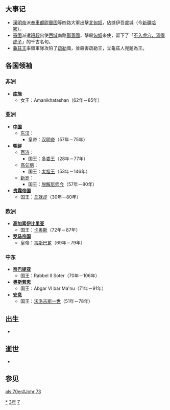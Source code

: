 {{yearTOC|73|东汉'''[[永平_(汉明帝)|永平]]十六年'''}}

== 大事记 ==
*[[漢明帝|漢明帝]]派[[奉車都尉|奉車都尉]][[竇固|竇固]]等四路大軍出擊[[北匈奴|北匈奴]]，佔據伊吾盧城（今[[新疆|新疆]][[哈密|哈密]]）。
*[[竇固|竇固]]派遣[[班超|班超]]出使[[西域|西域]]南路[[鄯善國|鄯善國]]，擊殺[[匈奴|匈奴]]來使，留下了「[[不入虎穴，焉得虎子|不入虎穴，焉得虎子]]」的千古名句。
*[[龜茲王|龜茲王]]率領軍隊攻陷了[[疏勒|疏勒]]國，並殺害疏勒王，立龜茲人兜題為王。
== 各国领袖 ==
=== 非洲 ===
*'''[[库施|库施]]'''
**女王：Amanikhatashan（62年－85年）

=== 亚洲 ===
*'''[[中国|中国]]'''
**[[东汉|东汉]]：
***皇帝：[[汉明帝|汉明帝]]（57年－75年）
*'''[[古朝鮮|朝鲜]]'''
**[[百济|百济]]：
***国王：[[多娄王|多娄王]]（28年－77年）
**[[高句丽|高句丽]]：
***国王：[[太祖王|太祖王]]（53年－146年）
**[[新罗|新罗]]：
***国王：[[脱解尼师今|脱解尼师今]]（57年－80年）
*'''[[贵霜帝国|贵霜帝国]]'''
**国王：[[丘就却|丘就却]]（30年－80年）

=== 欧洲 ===
*'''[[高加索伊比里亚|高加索伊比里亚]]'''
**国王：[[卡奥斯|卡奥斯]]（72年－87年）
*'''[[罗马帝国|罗马帝国]]'''
**皇帝：[[韦斯巴芗|韦斯巴芗]]（69年－79年）

=== 中东 ===
*'''[[奈巴提亚|奈巴提亚]]'''
**国王：Rabbel II Soter（70年－106年）
*'''[[奥斯若恩|奥斯若恩]]'''
**国王：Abgar VI bar Ma'nu（71年－91年）
*'''[[安息_(国家)|安息]]''' 
**国王：[[沃洛吉斯一世|沃洛吉斯一世]]（51年－78年）
== 出生 ==
*

== 逝世 ==
*

== 参见 ==
{{Wikisource year mention}}

[[Category:73年|*]]
[[Category:70年代|3年]]
[[Category:1世纪各年|7]]

[[als:70er#Johr_73|als:70er#Johr 73]]